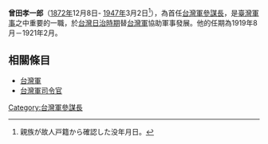 '''曾田孝一郎'''（[[1872年|1872年]]12月8日- [[1947年|1947年]]3月2日<ref>親族が故人戸籍から確認した没年月日。</ref>），為首任[[台灣軍參謀長|台灣軍參謀長]]，是[[臺灣|臺灣]][[軍事|軍事]]之中重要的一職，於[[台灣日治時期|台灣日治時期]]替[[台灣軍|台灣軍]]協助軍事發展。他的任期為1919年8月－1921年2月。
{{start box}}
{{s-before|—}}
{{s-title|[[台灣軍參謀長|台灣軍參謀長]]|1919年8月－1921年2月}}
{{s-after|[[佐藤小次郎|佐藤小次郎]]}}
{{end box}}

==相關條目==
*[[台灣軍|台灣軍]]
*[[台灣軍司令官|台灣軍司令官]]

[[Category:台灣軍參謀長|Category:台灣軍參謀長]]